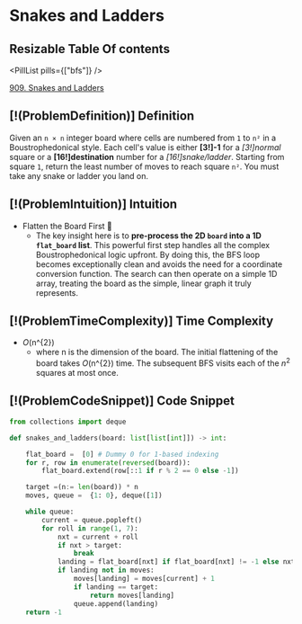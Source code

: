 # Snakes and Ladders

## Resizable Table Of contents

<DifficultyBadge difficulty="medium" />

<PillList pills={["bfs"]} />

[909. Snakes and Ladders](https://leetcode.com/problems/snakes-and-ladders)

## [!(ProblemDefinition)] Definition

Given an `n × n` integer board where cells are numbered from `1` to `n²` in a Boustrophedonical style. Each cell's value is either **[3!]-1** for a *[3!]normal* square or a **[16!]destination** number for a *[16!]snake/ladder*. Starting from square `1`, return the least number of moves to reach square `n²`. You must take any snake or ladder you land on.

## [!(ProblemIntuition)] Intuition

- Flatten the Board First 🎲
    - The key insight here is to **pre-process the 2D `board` into a 1D `flat_board` list**. This powerful first step handles all the complex Boustrophedonical logic upfront. By doing this, the BFS loop becomes exceptionally clean and avoids the need for a coordinate conversion function. The search can then operate on a simple 1D array, treating the board as the simple, linear graph it truly represents.

## [!(ProblemTimeComplexity)] Time Complexity

- $O($n^{2}$)$
    - where n is the dimension of the board. The initial flattening of the board takes $O($n^{2}$)$ time. The subsequent BFS visits each of the $n^{2}$ squares at most once.

## [!(ProblemCodeSnippet)] Code Snippet

```python meta="source=problems/909-snakes-and-ladders/solution.py"
from collections import deque

def snakes_and_ladders(board: list[list[int]]) -> int:

    flat_board =  [0] # Dummy 0 for 1-based indexing
    for r, row in enumerate(reversed(board)):
        flat_board.extend(row[::1 if r % 2 == 0 else -1])

    target =(n:= len(board)) * n 
    moves, queue =  {1: 0}, deque([1])

    while queue:
        current = queue.popleft()
        for roll in range(1, 7):
            nxt = current + roll
            if nxt > target:
                break
            landing = flat_board[nxt] if flat_board[nxt] != -1 else nxt
            if landing not in moves:
                moves[landing] = moves[current] + 1
                if landing == target:
                    return moves[landing]
                queue.append(landing)
    return -1
```

